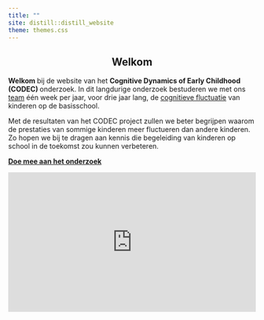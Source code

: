 ```yaml
---
title: ""
site: distill::distill_website
theme: themes.css
---
```

<center>

##    Welkom 

</center>

<strong> Welkom </strong> bij de website van het <strong> Cognitive Dynamics of Early Childhood (CODEC) </strong> onderzoek. In dit langdurige onderzoek bestuderen we met ons [team](team.html) één week per jaar, voor drie jaar lang, de [cognitieve fluctuatie](about.html) van kinderen op de basisschool. 

Met de resultaten van het CODEC project zullen we beter begrijpen waarom de prestaties van sommige kinderen meer fluctueren dan andere kinderen. Zo hopen we bij te dragen aan kennis die begeleiding van kinderen op school in de toekomst zou kunnen verbeteren. 

[<strong> Doe mee aan het onderzoek </strong>](meedoen.html) 

<div style="left: 0; width: 100%; height: 0; position: relative; padding-bottom: 56.25%;"><iframe src="https://www.youtube.com/embed/zZ_ekJuGkiM" style="top: 0; left: 0; width: 100%; height: 100%; position: absolute; border: 0;" allowfullscreen scrolling="no" allow="accelerometer; clipboard-write; encrypted-media; gyroscope; picture-in-picture; web-share;"></iframe></div>



